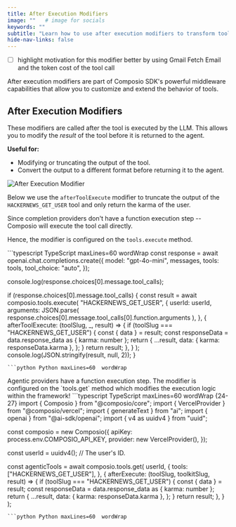 ```yaml
---
title: After Execution Modifiers
image: ""   # image for socials
keywords: ""
subtitle: "Learn how to use after execution modifiers to transform tool results after execution."
hide-nav-links: false
---
```


- [ ] highlight motivation for this modifier better by using Gmail Fetch Email and the token cost of the tool call

After execution modifiers are part of Composio SDK's powerful middleware capabilities that allow you to customize and extend the behavior of tools.

## After Execution Modifiers
These modifiers are called after the tool is executed by the LLM. This allows you to modify the *result* of the tool before it is returned to the agent.

**Useful for:**
- Modifying or truncating the output of the tool.
- Convert the output to a different format before returning it to the agent.

<Frame>
    <img src="../../assets/images/after-execute.png" alt="After Execution Modifier" />
</Frame>

<Note>Below we use the `afterToolExecute` modifier to truncate the output of the `HACKERNEWS_GET_USER` tool and only return the karma of the user.</Note>

<Tabs>
<Tab title="With Chat Completions">
Since completion providers don't have a function execution step -- Composio will execute the tool call directly.

Hence, the modifier is configured on the `tools.execute` method.

<CodeGroup>
```typescript TypeScript maxLines=60  wordWrap
const response = await openai.chat.completions.create({
  model: "gpt-4o-mini",
  messages,
  tools: tools,
  tool_choice: "auto",
});

console.log(response.choices[0].message.tool_calls);

if (response.choices[0].message.tool_calls) {
  const result = await composio.tools.execute(
    "HACKERNEWS_GET_USER",
    {
      userId: userId,
      arguments: JSON.parse(
        response.choices[0].message.tool_calls[0].function.arguments
      ),
    },
    {
      afterToolExecute: (toolSlug, _, result) => {
        if (toolSlug === "HACKERNEWS_GET_USER") {
          const { data } = result;
          const responseData = data.response_data as { karma: number };
          return {
            ...result,
            data: {
              karma: responseData.karma
            },
          };
        }
        return result;
      },
    }
  );
  console.log(JSON.stringify(result, null, 2));
}
```
```python Python maxLines=60  wordWrap

```
</CodeGroup>
</Tab>

<Tab title="With Agentic Frameworks">
Agentic providers have a function execution step.
The modifier is configured on the `tools.get` method which modifies the execution logic within the framework!
<CodeGroup>
```typescript TypeScript maxLines=60  wordWrap {24-27}
import { Composio } from "@composio/core";
import { VercelProvider } from "@composio/vercel";
import { generateText } from "ai";
import { openai } from "@ai-sdk/openai";
import { v4 as uuidv4 } from "uuid";

const composio = new Composio({
  apiKey: process.env.COMPOSIO_API_KEY,
  provider: new VercelProvider(),
});

const userId = uuidv4(); // The user's ID.

const agenticTools = await composio.tools.get(
  userId,
  {
    tools: ["HACKERNEWS_GET_USER"],
  },
  {
    afterExecute: (toolSlug, toolkitSlug, result) => {
      if (toolSlug === "HACKERNEWS_GET_USER") {
        const { data } = result;
        const responseData = data.response_data as { karma: number };
        return {
          ...result,
          data: {
            karma: responseData.karma
          },
        };
      }
      return result;
    },
  }
);
```
```python Python maxLines=60  wordWrap

```
</CodeGroup>
</Tab>
</Tabs> 